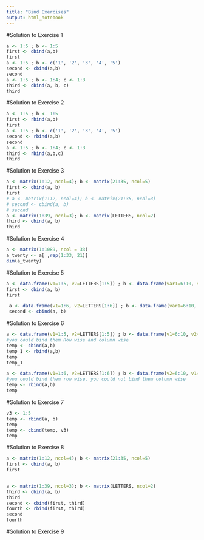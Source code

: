 ```yaml
---
title: "Bind Exercises"
output: html_notebook
---
```

#Solution to Exercise 1
```r
a <- 1:5 ; b <- 1:5
first <- cbind(a,b)
first
a <- 1:5 ; b <- c('1', '2', '3', '4', '5')
second <- cbind(a,b)
second
a <- 1:5 ; b <- 1:4; c <- 1:3
third <- cbind(a, b, c)
third
```
#Solution to Exercise 2
```r
a <- 1:5 ; b <- 1:5
first <- rbind(a,b)
first
a <- 1:5 ; b <- c('1', '2', '3', '4', '5')
second <- rbind(a,b)
second
a <- 1:5 ; b <- 1:4; c <- 1:3
third <- rbind(a,b,c)
third
```

#Solution to Exercise 3
```r
a <- matrix(1:12, ncol=4); b <- matrix(21:35, ncol=5)
first <- cbind(a, b)
first
# a <- matrix(1:12, ncol=4); b <- matrix(21:35, ncol=3)
# second <- cbind(a, b)
# second
a <- matrix(1:39, ncol=3); b <- matrix(LETTERS, ncol=2)
third <- cbind(a, b)
third
```
#Solution to Exercise 4
```r
a <- matrix(1:1089, ncol = 33)
a_twenty <- a[ ,rep(1:33, 21)]
dim(a_twenty)
```
#Solution to Exercise 5
```r
a <- data.frame(v1=1:5, v2=LETTERS[1:5]) ; b <- data.frame(var1=6:10, var2=LETTERS[6:10])
first <- cbind(a, b)
first

 a <- data.frame(v1=1:6, v2=LETTERS[1:6]) ; b <- data.frame(var1=6:10, var2=LETTERS[6:10])
 second <- cbind(a, b)
```
#Solution to Exercise 6
```r
a <- data.frame(v1=1:5, v2=LETTERS[1:5]) ; b <- data.frame(v1=6:10, v2=LETTERS[6:10])
#you could bind them Row wise and column wise
temp <- cbind(a,b)
temp_1 <- rbind(a,b)
temp 
temp_1

a <- data.frame(v1=1:6, v2=LETTERS[1:6]) ; b <- data.frame(v2=6:10, v1=LETTERS[6:10])
#you could bind them row wise, you could not bind them column wise
temp <- rbind(a,b)
temp
```

#Solution to Exercise 7
```r
v3 <- 1:5
temp <- rbind(a, b)
temp
temp <- cbind(temp, v3)
temp


```

#Solution to Exercise 8
```r
a <- matrix(1:12, ncol=4); b <- matrix(21:35, ncol=5)
first <- cbind(a, b)
first


a <- matrix(1:39, ncol=3); b <- matrix(LETTERS, ncol=2)
third <- cbind(a, b)
third 
second <- cbind(first, third)
fourth <- rbind(first, third) 
second 
fourth
```

#Solution to Exercise 9
```r


```






